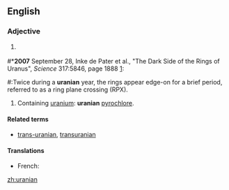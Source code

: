 ==English==

===Adjective===
{{en-adj|-}}

# {{astronomy}} {{alternative capitalization of|Uranian}}

#*'''2007''' September 28, Inke de Pater et al., "The Dark Side of the Rings of Uranus", ''Science'' 317:5846, page 1888 [http://www.sciencemag.org/cgi/content/full/317/5846/1888]:
#:Twice during a '''uranian''' year, the rings appear edge-on for a brief period, referred to as a ring plane crossing (RPX).
# {{geology|of a mineral}} Containing [[uranium]]: '''uranian''' [[pyrochlore]].

====Related terms====
*[[trans-uranian]], [[transuranian]]

====Translations====
* French: {{t|fr|uranien}}

[[zh:uranian]]